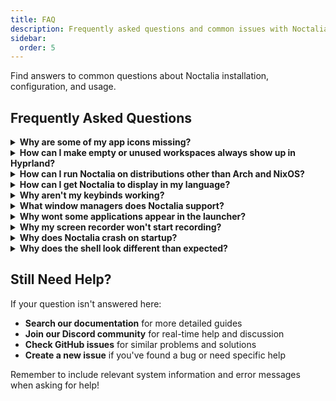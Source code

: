 ```yaml
---
title: FAQ
description: Frequently asked questions and common issues with Noctalia.
sidebar:
  order: 5
---
```


Find answers to common questions about Noctalia installation, configuration, and usage.

## Frequently Asked Questions


<details>
<summary><strong>Why are some of my app icons missing?</strong></summary>

The issue is most likely that environment variables are not set properly.
Use one of the following:

If you already have an icon theme set for GTK then you can use this one:
- `QT_QPA_PLATFORMTHEME=gtk3`

You can also use Qt6ct to set your icon theme; for that you can use:
- `QT_QPA_PLATFORMTHEME=qt6ct`

If you don't have either of those set then you can set:
- `QS_ICON_THEME="youricontheme"`

**Add these variables to `/etc/environment` and reboot. On NixOS, use `environment.variables` or `home.sessionVariables`.**

</details>

<details>
<summary><strong>How can I make empty or unused workspaces always show up in Hyprland?</strong></summary>

To make workspaces always visible, even when empty, you need to set them as persistent in your hyprland.conf file. You can find the specific syntax and examples in the official documentation for [Workspace Rules](https://wiki.hypr.land/Configuring/Workspace-Rules/#rules).
```
workspace = 1, monitor:DP-1, persistent:true
workspace = 2, monitor:DP-1, persistent:true
workspace = 3, monitor:DP-1, persistent:true
workspace = 4, monitor:DP-1, persistent:true
workspace = 5, monitor:DP-1, persistent:true
```
</details>

<details>
<summary><strong>How can I run Noctalia on distributions other than Arch and NixOS?</strong></summary>

Most distributions offer `quickshell`. If you can install either, you can use Noctalia. If your distro doesn’t provide Quickshell, you can build it from source.

</details>

<details>
<summary><strong>How can I get Noctalia to display in my language?</strong></summary>

Noctalia automatically uses your operating system's language settings. If the application appears in English, it's likely because a translation for your language isn't available yet, causing it to use English as a fallback.

How to Change the Language
Changing Noctalia's language involves adjusting your computer's system-wide language settings, not a setting within the app itself.

1. Check if Your Language is Supported
First, you can see which translations are included with Noctalia. Look inside the installation folder for a directory named /Assets/Translations. You'll find files ending in .json, named with language codes (e.g., es.json for Spanish, fr.json for French, de.json for German). If you don't see a file for your language, you'll need to use one that is available.

2. Set Your System Language
You'll need to change the primary language for your entire operating system.

The method varies by distribution. For command-line users, the localectl command is common. For example, to set your language to Spanish (Spain), you would run:

```bash
sudo localectl set-locale LANG=es_ES.UTF-8
```

After changing your system's language, restart Noctalia for the changes to take effect.

If Noctalia doesn't support your language yet, consider contributing a translation! Check the project's repository on GitHub for instructions on how to contribute.
</details>


<details>
<summary><strong>Why aren't my keybinds working?</strong></summary>

Common causes:

1. **Wrong command syntax**: Make sure you're using the correct IPC command format
2. **Window manager configuration**: Verify your keybind syntax matches your WM (Hyprland vs Niri)
3. **Noctalia not running**: Keybinds only work when Noctalia is running

</details>

<details>
<summary><strong>What window managers does Noctalia support?</strong></summary>

Noctalia is designed for and tested with Hyprland and Niri. While it may work with other compositors, we currently only support workspace indicators for Niri and Hyprland.

</details>

<details>
<summary><strong>Why wont some applications appear in the launcher?</strong></summary>

The launcher looks for `.desktop` files in standard locations. If an application doesn’t appear:

1. **Refresh the launcher cache** by restarting Noctalia.
2. **Verify that a `.desktop` file exists** in one of these directories:
   - `/usr/share/applications/`
   - `~/.local/share/applications/`
   - `$HOME/.nix-profile/share/applications/` (apps installed with Nix/Home Manager)
   - `/etc/profiles/per-user/$USER/share/applications/` (system/user-wide Nix profiles)
3. **Create a `.desktop` file manually** for custom applications if none is provided.

</details>

<details>
<summary><strong>Why my screen recorder won't start recording?</strong></summary>

Common causes:

1. **Missing package**: Make sure you're have installed the proper package or flatpak
2. **Portal crashed**: Verify the status of your xdg-desktop-portal-xxx service and/or restart it. On Niri the gnome portal is recommended and can be restarted using the following command: ```systemctl --user restart xdg-desktop-portal-gnome.service```
3. **Change the vide source**: In Noctalia's settings, switch the source from portal to screen. And try recording.
4. **Check output in terminal**: ```gpu-screen-recorder -w screen -f 60 -a default_output -o video.mp4```

</details>

<details>
<summary><strong>Why does Noctalia crash on startup?</strong></summary>

1. **Check the error output** by running Noctalia from the terminal
2. **Update dependencies** - outdated Quickshell versions can cause issues
3. **Check system logs** for additional error information

</details>

<details>
<summary><strong>Why does the shell look different than expected?</strong></summary>

1. **Check your theme settings** in the settings panel
2. **Verify your display settings** - scaling and resolution can affect appearance
3. **Update to the latest version** - UI improvements are frequently released

</details>

## Still Need Help?

If your question isn't answered here:

- **Search our documentation** for more detailed guides
- **Join our Discord community** for real-time help and discussion
- **Check GitHub issues** for similar problems and solutions
- **Create a new issue** if you've found a bug or need specific help

Remember to include relevant system information and error messages when asking for help!